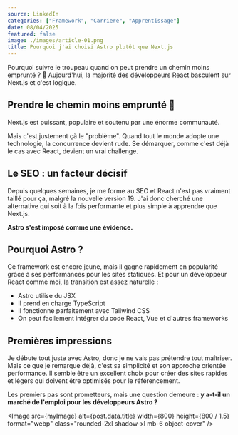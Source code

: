 ```yaml
---
source: LinkedIn
categories: ["Framework", "Carriere", "Apprentissage"]
date: 08/04/2025
featured: false
image: ./images/article-01.png
title: Pourquoi j'ai choisi Astro plutôt que Next.js
---
```


Pourquoi suivre le troupeau quand on peut prendre un chemin moins emprunté ? 🐑 Aujourd'hui, la majorité des développeurs React basculent sur Next.js et c'est logique.                 

## Prendre le chemin moins emprunté 🚀

Next.js est puissant, populaire et soutenu par une énorme communauté.

Mais c'est justement çà le "problème". Quand tout le monde adopte une technologie, la concurrence devient rude. Se démarquer, comme c'est déjà le cas avec React, devient un vrai challenge.

## Le SEO : un facteur décisif

Depuis quelques semaines, je me forme au SEO et React n'est pas vraiment taillé pour ça, malgré la nouvelle version 19. J'ai donc cherché une alternative qui soit à la fois performante et plus simple à apprendre que Next.js.

**Astro s'est imposé comme une évidence.**

## Pourquoi Astro ?

Ce framework est encore jeune, mais il gagne rapidement en popularité grâce à ses performances pour les sites statiques. Et pour un développeur React comme moi, la transition est assez naturelle :

- Astro utilise du JSX
- Il prend en charge TypeScript
- Il fonctionne parfaitement avec Tailwind CSS
- On peut facilement intégrer du code React, Vue et d'autres frameworks

## Premières impressions

Je débute tout juste avec Astro, donc je ne vais pas prétendre tout maîtriser. Mais ce que je remarque déjà, c'est sa simplicité et son approche orientée performance. Il semble être un excellent choix pour créer des sites rapides et légers qui doivent être optimisés pour le référencement.

Les premiers pas sont prometteurs, mais une question demeure : **y a-t-il un marché de l'emploi pour les développeurs Astro ?**

 <Image
            src={myImage}
            alt={post.data.title}
            width={800}
            height={800 / 1.5}
            format="webp"
            class="rounded-2xl shadow-xl mb-6 object-cover"
            />